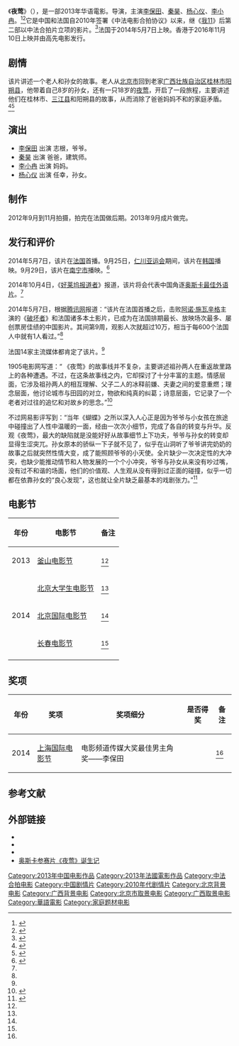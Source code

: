{{For|夜鶯的其他意思|夜鶯 (消歧義)}}
{{电影信息框
|片名     = 夜莺
|电影原名 = ''{{lang|en|The Nightingale}}''
|图像     = The Nightingale 2013.jpg
|图像说明 = 法国海报
|导演     = {{tsl|fr|Philippe Muyl|菲利普·穆伊爾}}
|监制     = 
|制片     = 
|编剧     = 菲利普·穆伊尔
|原著     = 
|主演     = 李保田<br>秦昊<br>杨心仪<br>李小冉
|配乐     = 
|摄影     = 孙明
|剪辑     = 
|制片商   = 广西电影集团有限公司
|发行商   = 高先电影有限公司（香港）
|上映日期 = {{Film date|2013|10|5|[[釜山國際電影節|釜山國際電影節]]|2014|9|29|南宁市|2014|5|7|法国|2014|9|25|韩国|2014|10|31|中国大陆|2016|11|10|香港}} 
|片长     = 100分钟
|产地     = {{CHNML}}<br>{{FRA}}
|语言     = 普通话、法语
|预算     = 
|票房     = 2030万人民币（中国）
|前集     = 
|续集     = 
}}
《'''夜莺'''》（{{lang-en|''The Nightingale''}}），是一部2013年华语電影。导演{{tsl|fr|Philippe Muyl|菲利普·穆伊爾}}，主演[[李保田|李保田]]、[[秦昊|秦昊]]、[[杨心仪|杨心仪]]、[[李小冉|李小冉]]。<ref name="dog">{{cite web |url=http://ent.qq.com/a/20140926/032461.htm |title=《夜莺》发中国家庭浪漫调查 问诊家庭亲情关系 |accessdate=2014-10-05 |date=2014-09-26 |work=腾讯网 |archive-date=2019-02-17 |archive-url=https://web.archive.org/web/20190217142311/https://ent.qq.com/a/20140926/032461.htm |dead-url=no }}</ref><ref name="bull">{{cite web |url=http://ent.qq.com/a/20140925/026436.htm |title=秦昊《夜莺》演高富帅好爸爸 渴望组织美满家庭 |accessdate=2014-10-05 |date=2014-09-25 |work=腾讯网 |archive-date=2019-02-17 |archive-url=https://web.archive.org/web/20190217142209/https://ent.qq.com/a/20140925/026436.htm |dead-url=no }}</ref>它是中国和法国自2010年签署《中法电影合拍协议》以来，继《[[我11|我11]]》后第二部以中法合拍片立项的影片。<ref name="fish">{{cite web |url=http://ent.qq.com/a/20141005/006093.htm |title=《夜莺》或代表内地冲奥 网友：不是小时代就好 |accessdate=2014-10-05 |date=2014-10-05 |work=腾讯网 |archive-date=2019-02-17 |archive-url=https://web.archive.org/web/20190217142517/https://ent.qq.com/a/20141005/006093.htm |dead-url=no }}</ref>法国于2014年5月7日上映。香港于2016年11月10日上映并由高先电影发行。

==剧情==
该片讲述一个老人和孙女的故事。老人从[[北京市|北京市]]回到老家[[广西壮族自治区|广西壮族自治区]][[桂林市|桂林市]][[阳朔县|阳朔县]]，他带着自己8岁的孙女，还有一只18岁的[[夜莺|夜莺]]，开启了一段旅程，主要讲述他们在桂林市、[[三江县|三江县]]和阳朔县的故事，从而消除了爸爸妈妈不和的家庭矛盾。<ref>{{cite web |url=http://news.163.com/14/0929/16/A7ATDC7I00014AED.html |title=电影《夜莺》南宁上映获好评 |accessdate=2014-10-05 |date=2014-09-29 |work=网易 |archive-url=https://web.archive.org/web/20141006090615/http://news.163.com/14/0929/16/A7ATDC7I00014AED.html |archive-date=2014-10-06 |dead-url=yes }}</ref><ref name="cat">{{cite web |url=http://gb.cri.cn/27564/2014/09/23/4945s4702623.htm |title=《夜莺》发布中国版预告片 法国大导盛赞中国明星 |accessdate=2014-10-05 |date=2014-09-23 |work=国际在线 |archive-date=2016-03-04 |archive-url=https://web.archive.org/web/20160304133002/http://gb.cri.cn/27564/2014/09/23/4945s4702623.htm |dead-url=no }}</ref>

== 演出 ==
*[[李保田|李保田]] 出演 志根，爷爷。
*[[秦昊|秦昊]] 出演 爸爸，建筑师。
*[[李小冉|李小冉]] 出演 妈妈。
*[[杨心仪|杨心仪]] 出演 任幸，孙女。

==制作==
2012年9月到11月拍摄，拍完在法国做后期。2013年9月成片做完。

==发行和评价==
2014年5月7日，该片在[[法国|法国]]首播。9月25日，[[2014年亚洲运动会|仁川亚运会]]期间，该片在[[韩国|韩国]]播映。9月29日，该片在[[南宁市|南宁市]]播映。<ref name="lion">{{cite web |url=http://news.ifeng.com/a/20140926/42091001_0.shtml |title=中法合拍《夜莺》韩国公映 |accessdate=2014-10-05 |date=2014-09-26 |work=凤凰网 |archive-date=2014-10-06 |archive-url=https://web.archive.org/web/20141006071216/http://news.ifeng.com/a/20140926/42091001_0.shtml |dead-url=no }}</ref>

2014年10月4日，《[[好莱坞报道者|好莱坞报道者]]》报道，该片将会代表中国角逐[[奥斯卡最佳外语片|奥斯卡最佳外语片]]。<ref name="fish"/>

2014年5月7日，根据[[腾讯网|腾讯网]]报道：“该片在法国首播之后，击败[[阿诺·施瓦辛格|阿诺·施瓦辛格]]主演的《[[破坏者|破坏者]]》和法国诸多本土影片，已成为在法国排期最长、放映场次最多、屡创票房佳绩的中国影片。其间第9周，观影人次就超过10万，相当于每600个法国人中就有1人看过。”<ref name="fish"/>

法国14家主流媒体都肯定了该片。<ref name="fish"/>

1905电影网写道：“ 《夜莺》的故事线并不复杂，主要讲述祖孙两人在重返故里路上的各种遭遇。不过，在这条故事线之内，它却探讨了十分丰富的主题。情感层面，它涉及祖孙两人的相互理解、父子二人的冰释前嫌、夫妻之间的爱意重燃；理念层面，他讨论城市与田园的对立，物欲和纯真的纠葛；诗意层面，它记录了一个老者对过往的追忆和对故乡的思念。”<ref >{{cite web|url=http://www.1905.com/news/20141010/747597.shtml|title=《夜莺》主题丰富别具一格 李保田形象不同以往|work=1905|date=2014-10-10|accessdate=2014-10-05|archive-date=2017-09-15|archive-url=https://web.archive.org/web/20170915081436/http://www.1905.com/news/20141010/747597.shtml|dead-url=no}}</ref>

不过网易影评写到：“当年《蝴蝶》之所以深入人心正是因为爷爷与小女孩在旅途中碰撞出了人性中温暖的一面，经由一次次小细节，完成了各自的转变与升华。反观《夜莺》，最大的缺陷就是没能好好从故事细节上下功夫，爷爷与孙女的转变却显得生涩突兀。孙女原本的骄纵一下子就不见了，似乎在山洞听了爷爷讲完奶奶的故事之后就突然性情大变，成了能照顾爷爷的小天使。全片缺少一次决定性的大冲突，也缺少能推动情节和人物发展的一个个小冲突，爷爷与孙女从来没有吵过嘴，没有过不和谐的场面，他们的价值观、人生观从没有得到过正面的碰撞，似乎一切都在依靠孙女的“良心发现”，这也就让全片缺乏最基本的戏剧张力。”<ref >{{cite web |url=http://ent.163.com/14/1101/22/AA0HFOGC00034R77.html |title=《夜莺》：一集水土不服的“爷爷去哪儿” |work=网易娱乐 |accessdate=2014-10-05 |date=2014-11-02 |archive-date=2020-12-01 |archive-url=https://web.archive.org/web/20201201184711/https://ent.163.com/14/1101/22/AA0HFOGC00034R77.html |dead-url=no }}</ref>

==电影节==
{| class="wikitable"
|-
! 年份 !! 电影节 !! 备注
|-
| 2013 || [[釜山电影节|釜山电影节]] || <ref name="fish"/>
|-
|rowspan=3 | 2014 || [[北京大学生电影节|北京大学生电影节]] || <ref name="fish"/>
|-
| [[北京国际电影节|北京国际电影节]] || <ref name="fish"/>
|-
| [[长春电影节|长春电影节]] || <ref name="fish"/>
|-
|}

==奖项==
{| class="wikitable"
|-
! 年份 !! 奖项 !! 奖项细分 !! 是否得奖 !! 备注
|-
| 2014 || [[上海国际电影节|上海国际电影节]] || 电影频道传媒大奖最佳男主角奖——李保田 || {{won}} || <ref name="fish"/>
|}

==参考文献==
{{reflist}}

== 外部链接==
*{{douban|19962587}}
*{{Mtime|179974}}
*{{IMDB title|tt2976864}}
*[http://ent.163.com/14/1030/22/A9RCOPG7000300B1.html 奥斯卡参赛片《夜莺》诞生记]{{Wayback|url=http://ent.163.com/14/1030/22/A9RCOPG7000300B1.html |date=20160305030642 }}

{{DEFAULTSORT:Ye夜莺}}
[[Category:2013年中国电影作品|Category:2013年中国电影作品]]
[[Category:2013年法國電影作品|Category:2013年法國電影作品]]
[[Category:中法合拍电影|Category:中法合拍电影]]
[[Category:中国剧情片|Category:中国剧情片]]
[[Category:2010年代剧情片|Category:2010年代剧情片]]
[[Category:北京背景电影|Category:北京背景电影]]
[[Category:广西背景电影|Category:广西背景电影]]
[[Category:北京市取景电影|Category:北京市取景电影]]
[[Category:广西取景电影|Category:广西取景电影]]
[[Category:華語電影|Category:華語電影]]
[[Category:家庭题材电影|Category:家庭题材电影]]